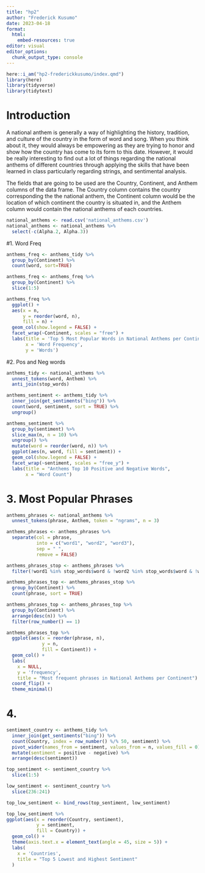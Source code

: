 ```yaml
---
title: "hp2"
author: "Frederick Kusumo"
date: 2023-04-18
format: 
  html:
    embed-resources: true
editor: visual
editor_options: 
  chunk_output_type: console
---
```


```r
here::i_am("hp2-frederickkusumo/index.qmd")
library(here)
library(tidyverse)
library(tidytext)
```

# Introduction

A national anthem is generally a way of highlighting the history, tradition, and culture of the country in the form of word and song. When you think about it, they would always be empowering as they are trying to honor and show how the country has come to its form to this date. However, it would be really interesting to find out a lot of things regarding the national anthems of different countries through applying the skills that have been learned in class particularly regarding strings, and sentimental analysis.

The fields that are going to be used are the Country, Continent, and Anthem columns of the data frame. The Country column contains the country corresponding the the national anthem, the Continent column would be the location of which continent the country is situated in, and the Anthem column would contain the national anthems of each countries.

```r
national_anthems <- read.csv('national_anthems.csv')
national_anthems <- national_anthems %>% 
  select(-c(Alpha.2, Alpha.3))
```

#1. Word Freq

```r
anthems_freq <- anthems_tidy %>% 
  group_by(Continent) %>% 
  count(word, sort=TRUE)

anthems_freq <- anthems_freq %>% 
  group_by(Continent) %>% 
  slice(1:5)
```

```r
anthems_freq %>% 
  ggplot() +
  aes(x = n,
      y = reorder(word, n),
      fill = n) +
  geom_col(show.legend = FALSE) +
  facet_wrap(~Continent, scales = "free") +
  labs(title = 'Top 5 Most Popular Words in National Anthems per Continent',
       x = 'Word Frequency',
       y = 'Words') 
```


#2. Pos and Neg words

```r
anthems_tidy <- national_anthems %>% 
  unnest_tokens(word, Anthem) %>% 
  anti_join(stop_words)

anthems_sentiment <- anthems_tidy %>% 
  inner_join(get_sentiments("bing")) %>% 
  count(word, sentiment, sort = TRUE) %>% 
  ungroup()
```

```r
anthems_sentiment %>% 
  group_by(sentiment) %>% 
  slice_max(n, n = 10) %>% 
  ungroup() %>% 
  mutate(word = reorder(word, n)) %>% 
  ggplot(aes(n, word, fill = sentiment)) +
  geom_col(show.legend = FALSE) +
  facet_wrap(~sentiment, scales = "free_y") +
  labs(title = "Anthems Top 10 Positive and Negative Words",
       x = "Word Count")
```

# 3. Most Popular Phrases
 
```r
anthems_phrases <- national_anthems %>% 
  unnest_tokens(phrase, Anthem, token = "ngrams", n = 3)
```
 
```r
anthems_phrases <- anthems_phrases %>% 
  separate(col = phrase,
           into = c("word1", "word2", "word3"),
           sep = " ",
           remove = FALSE) 
```

```r
anthems_phrases_stop <- anthems_phrases %>% 
  filter(!word1 %in% stop_words$word & !word2 %in% stop_words$word & !word3 %in% stop_words$word)

anthems_phrases_top <- anthems_phrases_stop %>% 
  group_by(Continent) %>% 
  count(phrase, sort = TRUE)

anthems_phrases_top <- anthems_phrases_top %>% 
  group_by(Continent) %>%
  arrange(desc(n)) %>%
  filter(row_number() == 1)
```

```r
anthems_phrases_top %>% 
  ggplot(aes(x = reorder(phrase, n),
             y = n, 
             fill = Continent)) +
  geom_col() +
  labs(
    x = NULL, 
    y = 'frequency',
    title = "Most frequent phrases in National Anthems per Continent") +
  coord_flip() +
  theme_minimal()
```

# 4. 

```r
sentiment_country <- anthems_tidy %>% 
  inner_join(get_sentiments("bing")) %>% 
  count(Country, index = row_number() %/% 50, sentiment) %>%
  pivot_wider(names_from = sentiment, values_from = n, values_fill = 0) %>% 
  mutate(sentiment = positive - negative) %>% 
  arrange(desc(sentiment))
```

```r
top_sentiment <- sentiment_country %>% 
  slice(1:5)

low_sentiment <- sentiment_country %>% 
  slice(236:241)

top_low_sentiment <- bind_rows(top_sentiment, low_sentiment)
```

```r
top_low_sentiment %>% 
ggplot(aes(x = reorder(Country, sentiment), 
           y = sentiment,
           fill = Country)) +
  geom_col() + 
  theme(axis.text.x = element_text(angle = 45, size = 5)) + 
  labs(
    x = 'Countries',
    title = "Top 5 Lowest and Highest Sentiment"
  )
```


